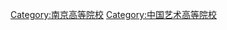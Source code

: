 {{Catnav|頁面分類|各種主題的頁面分類|按國家分類|各國組織|各國大學|中国大学}}
{{Catnav|頁面分類|各種主題的頁面分類|按國家分類|各國教育|各國大學|中国大学}}
{{Catnav|頁面分類|各種主題的頁面分類|按國家分類|各國教育|中国教育|中国大学}}

{{catmore}}

[[Category:南京高等院校|Category:南京高等院校]]
[[Category:中国艺术高等院校|Category:中国艺术高等院校]]